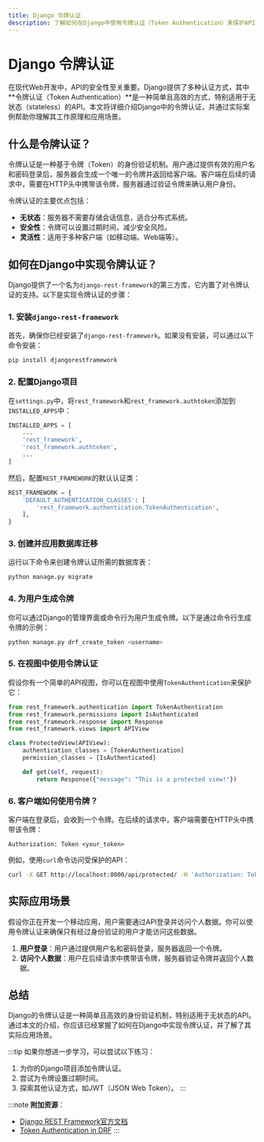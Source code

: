 ```yaml
---
title: Django 令牌认证
description: 了解如何在Django中使用令牌认证（Token Authentication）来保护API端点，并实现用户身份验证。
---
```


# Django 令牌认证

在现代Web开发中，API的安全性至关重要。Django提供了多种认证方式，其中**令牌认证（Token Authentication）**是一种简单且高效的方式，特别适用于无状态（stateless）的API。本文将详细介绍Django中的令牌认证，并通过实际案例帮助你理解其工作原理和应用场景。

## 什么是令牌认证？

令牌认证是一种基于令牌（Token）的身份验证机制。用户通过提供有效的用户名和密码登录后，服务器会生成一个唯一的令牌并返回给客户端。客户端在后续的请求中，需要在HTTP头中携带该令牌，服务器通过验证令牌来确认用户身份。

令牌认证的主要优点包括：
- **无状态**：服务器不需要存储会话信息，适合分布式系统。
- **安全性**：令牌可以设置过期时间，减少安全风险。
- **灵活性**：适用于多种客户端（如移动端、Web端等）。

## 如何在Django中实现令牌认证？

Django提供了一个名为`django-rest-framework`的第三方库，它内置了对令牌认证的支持。以下是实现令牌认证的步骤：

### 1. 安装`django-rest-framework`

首先，确保你已经安装了`django-rest-framework`。如果没有安装，可以通过以下命令安装：

```bash
pip install djangorestframework
```

### 2. 配置Django项目

在`settings.py`中，将`rest_framework`和`rest_framework.authtoken`添加到`INSTALLED_APPS`中：

```python
INSTALLED_APPS = [
    ...
    'rest_framework',
    'rest_framework.authtoken',
    ...
]
```

然后，配置`REST_FRAMEWORK`的默认认证类：

```python
REST_FRAMEWORK = {
    'DEFAULT_AUTHENTICATION_CLASSES': [
        'rest_framework.authentication.TokenAuthentication',
    ],
}
```

### 3. 创建并应用数据库迁移

运行以下命令来创建令牌认证所需的数据库表：

```bash
python manage.py migrate
```

### 4. 为用户生成令牌

你可以通过Django的管理界面或命令行为用户生成令牌。以下是通过命令行生成令牌的示例：

```bash
python manage.py drf_create_token <username>
```

### 5. 在视图中使用令牌认证

假设你有一个简单的API视图，你可以在视图中使用`TokenAuthentication`来保护它：

```python
from rest_framework.authentication import TokenAuthentication
from rest_framework.permissions import IsAuthenticated
from rest_framework.response import Response
from rest_framework.views import APIView

class ProtectedView(APIView):
    authentication_classes = [TokenAuthentication]
    permission_classes = [IsAuthenticated]

    def get(self, request):
        return Response({"message": "This is a protected view!"})
```

### 6. 客户端如何使用令牌？

客户端在登录后，会收到一个令牌。在后续的请求中，客户端需要在HTTP头中携带该令牌：

```http
Authorization: Token <your_token>
```

例如，使用`curl`命令访问受保护的API：

```bash
curl -X GET http://localhost:8000/api/protected/ -H 'Authorization: Token <your_token>'
```

## 实际应用场景

假设你正在开发一个移动应用，用户需要通过API登录并访问个人数据。你可以使用令牌认证来确保只有经过身份验证的用户才能访问这些数据。

1. **用户登录**：用户通过提供用户名和密码登录，服务器返回一个令牌。
2. **访问个人数据**：用户在后续请求中携带该令牌，服务器验证令牌并返回个人数据。

## 总结

Django的令牌认证是一种简单且高效的身份验证机制，特别适用于无状态的API。通过本文的介绍，你应该已经掌握了如何在Django中实现令牌认证，并了解了其实际应用场景。

:::tip
如果你想进一步学习，可以尝试以下练习：
1. 为你的Django项目添加令牌认证。
2. 尝试为令牌设置过期时间。
3. 探索其他认证方式，如JWT（JSON Web Token）。
:::

:::note
**附加资源**：
- [Django REST Framework官方文档](https://www.django-rest-framework.org/)
- [Token Authentication in DRF](https://www.django-rest-framework.org/api-guide/authentication/#tokenauthentication)
:::